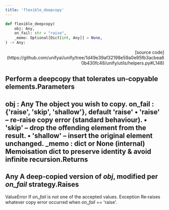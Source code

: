 ```yaml
---
title: 'flexible_deepcopy'
---
```


```python
def flexible_deepcopy(
    obj: Any,
    on_fail: str = "raise",
    _memo: Optional[Dict[int, Any]] = None,
) -> Any:
```

<p align="right">[source code](https://github.com/unifyai/unify/tree/1d49e39af32198e59a0e95fb3acbea60b430fc48/unify/utils/helpers.py#L148)</p>

Perform a deepcopy that tolerates un‑copyable elements.Parameters
----------
obj : Any
The object you wish to copy.
on_fail : {'raise', 'skip', 'shallow'}, default 'raise'
• 'raise'   – re‑raise copy error (standard behaviour).
• 'skip'    – drop the offending element from the result.
• 'shallow' – insert the original element unchanged.
_memo : dict or None (internal)
Memoisation dict to preserve identity & avoid infinite recursion.Returns
-------
Any
A deep‑copied version of *obj*, modified per *on_fail* strategy.Raises
------
ValueError
If *on_fail* is not one of the accepted values.
Exception
Re‑raises whatever copy error occurred when *on_fail* == 'raise'.